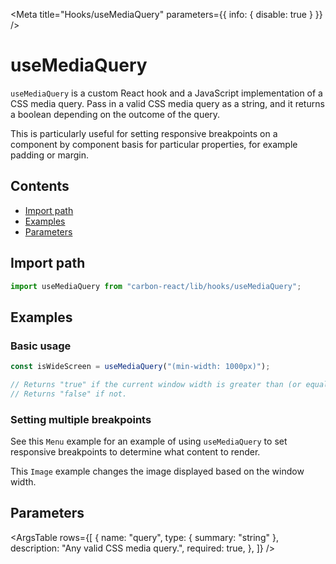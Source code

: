
<Meta title="Hooks/useMediaQuery" parameters={{ info: { disable: true } }} />

# useMediaQuery

`useMediaQuery` is a custom React hook and a JavaScript implementation of a CSS media query. Pass in a valid CSS media query as a string, and it returns a boolean depending on the outcome of the query.

This is particularly useful for setting responsive breakpoints on a component by component basis for particular properties, for example padding or margin.

## Contents

- [Import path](#import-path)
- [Examples](#examples)
- [Parameters](#parameters)

## Import path

```javascript
import useMediaQuery from "carbon-react/lib/hooks/useMediaQuery";
```

## Examples

### Basic usage

```javascript
const isWideScreen = useMediaQuery("(min-width: 1000px)");

// Returns "true" if the current window width is greater than (or equal to) 1000px
// Returns "false" if not.
```

### Setting multiple breakpoints

See this `Menu` <LinkTo kind="Menu" story="responsive composition">example</LinkTo> for an example of using `useMediaQuery` to set responsive breakpoints to determine what content to render.

This `Image` <LinkTo kind="Image" story="custom responsive behaviour">example</LinkTo> changes the image displayed based on the window width.

## Parameters

<ArgsTable
  rows={[
    {
      name: "query",
      type: { summary: "string" },
      description: "Any valid CSS media query.",
      required: true,
    },
  ]}
/>
